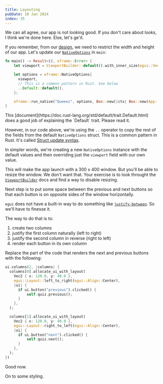 ```yaml
---
title: Layouting
pubDate: 10 Jan 2024
index: 35
---
```



We can all agree, our app is not looking good. If you don't care about looks, I think we're done here. Else, let's ge'it.

If you remember, from our [design](design-app), we need to restrict the width and height of our app. Let's update our [`NativeOptions`](https://docs.rs/eframe/latest/eframe/struct.NativeOptions.html) in `main`:

```rust
fn main() -> Result<(), eframe::Error> {
    let viewport = ViewportBuilder::default().with_inner_size(egui::Vec2::new(300.0, 400.0));

    let options = eframe::NativeOptions{
      viewport,
      // This is a common pattern in Rust. See below
      ..Default::default(),
    };

    eframe::run_native("Queeez", options, Box::new(|ctx| Box::new(App::new())))
}
```

<Fold title="Defaults" subtitle="The `Default` trait in Rust and how it works" client:load>
  This [document](https://doc.rust-lang.org/std/default/trait.Default.html) does a good job of explaining the `Default` trait. Please read it.

  However, in our code above, we're using the `..` operator to copy the rest of the fields from the default `NativeOptions` struct. This is a common pattern in Rust. It's called [Struct update syntax](https://doc.rust-lang.org/book/ch05-01-defining-structs.html#creating-instances-from-other-instances-with-struct-update-syntax).

  In simpler words, we're creating a new `NativeOptions` instance with the default values and then overriding just the `viewport` field with our own value.
</Fold>

This will make the app launch with a 300 x 400 window. But you'll be able to resize the window. We don't want that. Your exercise is to look throught the [`ViewportBuilder`](https://docs.rs/egui/0.25.0/egui/viewport/struct.ViewportBuilder.html) docs and find a way to disable resizing.

Next step is to put some space between the previous and next buttons so that each button is on opposite sides of the window horizontally.

<div class="bg-zinc-50 rounded-lg dark:(bg-neutral-800 bg-opacity-50) p-2">
  <SpaceBetweenPrevNext />
</div>

`egui` does not have a built-in way to do something like [`justify-between`](https://tailwindcss.com/docs/justify-content#space-between). So we'll have to finesse it.

The way to do that is to:

1. create two columns
2. justify the first column naturally (left to right)
3. justify the second column in reverse (right to left)
4. render each button in its own column

Replace the part of the code that renders the next and previous buttons with the following:

```rust
ui.columns(2, |columns| {
  columns[0].allocate_ui_with_layout(
    Vec2 { x: 120.0, y: 40.0 },
    egui::Layout::left_to_right(egui::Align::Center),
    |ui| {
      if ui.button("previous").clicked() {
          self.quiz.previous();
      }
    },
  );

  columns[1].allocate_ui_with_layout(
    Vec2 { x: 120.0, y: 40.0 },
    egui::Layout::right_to_left(egui::Align::Center),
    |ui| {
      if ui.button("next").clicked() {
          self.quiz.next();
      }
    },
  );
})
```

Good now.

On to some styling.